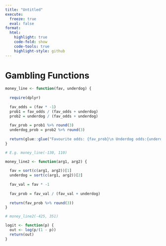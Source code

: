 ```yaml
---
title: "Untitled"
execute: 
  freeze: true
  eval: false
format:
  html:
    highlight: true
    code-fold: show
    code-tools: true
    highlight-style: github
---
```


# Gambling Functions

```r
money_line <- function(fav, underdog) {
  
  require(dplyr)
  
  fav_odds = (fav * -1)
  prob1 = fav_odds / (fav_odds + underdog)
  prob2 = underdog / (fav_odds + underdog)
  
  fav_prob = prob1 %>% round(3)
  underdog_prob = prob2 %>% round(3)
  
  return(glue::glue("Favourite odds: {fav_prob}\n Underdog odds:{underdog_prob}"))
}

# E.g. money_line(-130, 110)
```

```r
money_line2 <- function(arg1, arg2) {
  
  fav = sort(c(arg1, arg2))[1]
  underdog = sort(c(arg1, arg2))[2]
    
  fav_val = fav * -1
  
  fav_prob = fav_val / (fav_val + underdog)
  
  return(fav_prob %>% round(3))
}

# money_line2(-425, 351)
```

```r
logit <- function(p) { 
  out <- log(p/(1 - p))
  return(out)
}
```